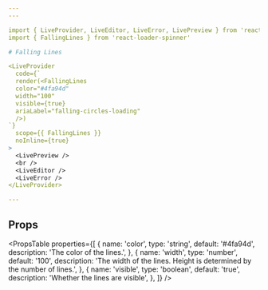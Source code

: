 ```yaml
---
---

import { LiveProvider, LiveEditor, LiveError, LivePreview } from 'react-live'
import { FallingLines } from 'react-loader-spinner'

# Falling Lines

<LiveProvider
  code={`
  render(<FallingLines
  color="#4fa94d"
  width="100"
  visible={true}
  ariaLabel="falling-circles-loading"
  />)
`}
  scope={{ FallingLines }}
  noInline={true}
>
  <LivePreview />
  <br />
  <LiveEditor />
  <LiveError />
</LiveProvider>

---
```


## Props

<PropsTable
  properties={[
    {
      name: 'color',
      type: 'string',
      default: '#4fa94d',
      description: 'The color of the lines.',
    },
    {
      name: 'width',
      type: 'number',
      default: '100',
      description:
        'The width of the lines. Height is determined by the number of lines.',
    },
    {
      name: 'visible',
      type: 'boolean',
      default: 'true',
      description: 'Whether the lines are visible',
    },
  ]}
/>
